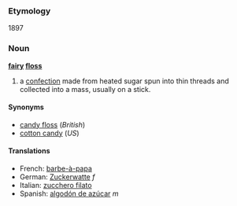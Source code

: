 ===Etymology===
1897

===Noun===
'''[[fairy]] [[floss]]'''

# a [[confection]] made from heated sugar spun into thin threads and collected into a mass, usually on a stick.

====Synonyms====
*[[candy floss]] (''British'')
*[[cotton candy]] (''US'')

====Translations====
*French: [[barbe-à-papa]]
*German: [[Zuckerwatte]] ''f''
*Italian: [[zucchero filato]]
*Spanish: [[algodón de azúcar]] ''m''